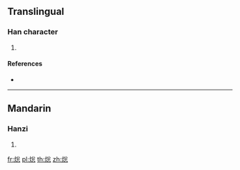 {{character info/new}}
==Translingual==

===Han character===
{{Han char|rn=86|rad=火|as=08|sn=12|four=|canj=FCIP}}

# {{defn|Han|sort=火08}}

====References====
* {{Han ref|kx=0674.090|dkj=19123|dj=1086.030|hdz=32210.030|uh=7127|ud=28967}}

----

==Mandarin==

===Hanzi===
{{cmn-hanzi|pin=[[cōng]] ([[cong1]]), [[rè]] ([[re4]])|wg=ts'ung<sup>1</sup>, je<sup>4</sup>}}

# {{defn|lang=cmn|sort=火08}}

[[fr:焧]]
[[pl:焧]]
[[th:焧]]
[[zh:焧]]